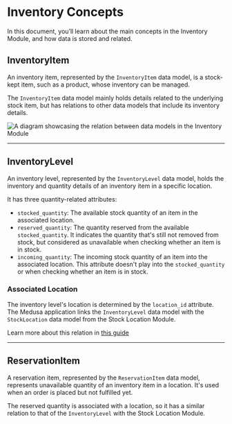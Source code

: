 # Inventory Concepts

In this document, you’ll learn about the main concepts in the Inventory Module, and how data is stored and related.

## InventoryItem

An inventory item, represented by the `InventoryItem` data model, is a stock-kept item, such as a product, whose inventory can be managed.

The `InventoryItem` data model mainly holds details related to the underlying stock item, but has relations to other data models that include its inventory details.

![A diagram showcasing the relation between data models in the Inventory Module](https://res.cloudinary.com/dza7lstvk/image/upload/v1709658103/Medusa%20Resources/inventory-architecture_kxr2ql.png)

---

## InventoryLevel

An inventory level, represented by the `InventoryLevel` data model, holds the inventory and quantity details of an inventory item in a specific location.

It has three quantity-related attributes:

- `stocked_quantity`: The available stock quantity of an item in the associated location.
- `reserved_quantity`: The quantity reserved from the available `stocked_quantity`. It indicates the quantity that's still not removed from stock, but considered as unavailable when checking whether an item is in stock.
- `incoming_quantity`: The incoming stock quantity of an item into the associated location. This attribute doesn't play into the `stocked_quantity` or when checking whether an item is in stock.

### Associated Location

The inventory level's location is determined by the `location_id` attribute. The Medusa application links the `InventoryLevel` data model with the `StockLocation` data model from the Stock Location Module.

Learn more about this relation in [this guide](../relations-to-other-modules/index.mdx#stock-location-module)

---

## ReservationItem

A reservation item, represented by the `ReservationItem` data model, represents unavailable quantity of an inventory item in a location. It's used when an order is placed but not fulfilled yet.

The reserved quantity is associated with a location, so it has a similar relation to that of the `InventoryLevel` with the Stock Location Module.

